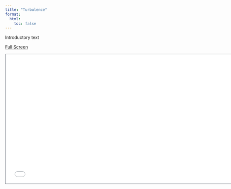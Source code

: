 ```yaml
---
title: "Turbulence"
format:
  html:
    toc: false
---
```


Introductory text

[Full Screen](slides.qmd)

```{=html}
<iframe class="slide-deck" src="slides.html" height="420" width="747" style="border: 1px solid #2e3846;"></iframe>
```
